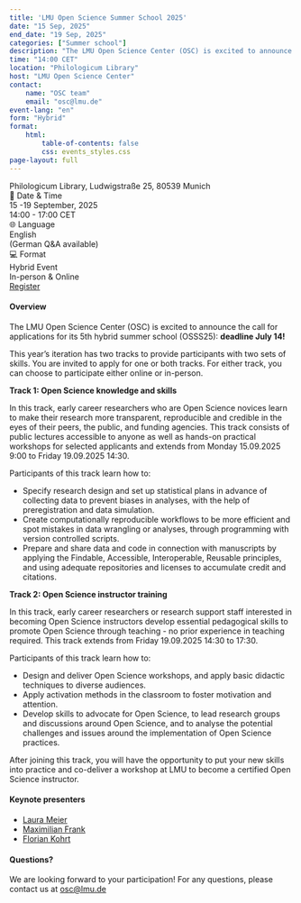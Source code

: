 ```yaml
---
title: 'LMU Open Science Summer School 2025' 
date: "15 Sep, 2025"
end_date: "19 Sep, 2025"
categories: ["Summer school"]
description: "The LMU Open Science Center (OSC) is excited to announce the call for applications for its 5th hybrid summer school (OSSS25): deadline July 14! This year's iteration has two tracks to provide participants with two sets of skills. You are invited to apply for one or both tracks. For either track, you can choose to participate either online or in-person."
time: "14:00 CET"
location: "Philologicum Library"
host: "LMU Open Science Center"
contact: 
    name: "OSC team"
    email: "osc@lmu.de"
event-lang: "en"
form: "Hybrid"
format: 
    html:
        table-of-contents: false
        css: events_styles.css
page-layout: full
---
```

<!-- Load Font Awesome (goes right after YAML) -->
<link rel = "stylesheet"  href = "https://cdn.jsdelivr.net/npm/bootstrap-icons@1.11.2/font/bootstrap-icons.css">

```{=html}

<div class = "event-detail">
    <div class="event-location event-item">
        <a href="https://www.google.com/maps/place/Ludwigstraße+25,+80539+München,+Germany" target="_blank" style="text-decoration: none; color: inherit;">
        <div class="location-container">
          <i class="bi bi-geo-alt-fill"></i>
          <div class="location-text">
            Philologicum Library, Ludwigstraße 25, 80539 Munich 
          </div>
        </div>
        </a>
    </div>
    <div class="event-meta">
        <div class="meta-item">
            <div class="meta-label">📅 Date & Time</div>
            <div class="meta-value">15 -19 September, 2025<br>14:00 - 17:00 CET</div>
        </div>
        <div class="meta-item">
            <div class="meta-label">🌐 Language</div>
            <div class="meta-value">English<br>(German Q&A available)</div>
        </div>
        <div class="meta-item">
            <div class="meta-label">💻 Format</div>
            <div class="meta-value">Hybrid Event<br>In-person & Online</div>
        </div>
    </div>
    <div class = "register-button">
        <a href="https://www.pretix.osc.lmu.de/lmu-osc/OSSS25/" target = "_blank">Register</a>
    </div>

</div>

```


#### **Overview**
The LMU Open Science Center (OSC) is excited to announce the call for applications for its 5th hybrid summer school (OSSS25): **deadline July 14!**

This year's iteration has two tracks to provide participants with two sets of skills. You are invited to apply for one or both tracks. For either track, you can choose to participate either online or in-person.

**Track 1: Open Science knowledge and skills**

In this track, early career researchers who are Open Science novices learn to make their research more transparent, reproducible and credible in the eyes of their peers, the public, and funding agencies. This track consists of public lectures accessible to anyone as well as hands-on practical workshops for selected applicants and extends from Monday 15.09.2025 9:00 to Friday 19.09.2025 14:30.

Participants of this track learn how to:

- Specify research design and set up statistical plans in advance of collecting data to prevent biases in analyses, with the help of preregistration and data simulation. 
- Create computationally reproducible workflows to be more efficient and spot mistakes in data wrangling or analyses, through programming with version controlled scripts. 
- Prepare and share data and code in connection with manuscripts by applying the Findable, Accessible, Interoperable, Reusable principles, and using adequate repositories and licenses to accumulate credit and citations.

**Track 2: Open Science instructor training**

In this track, early career researchers or research support staff interested in becoming Open Science instructors develop essential pedagogical skills to promote Open Science through teaching - no prior experience in teaching required. This track extends from Friday 19.09.2025 14:30 to 17:30.

Participants of this track learn how to:

- Design and deliver Open Science workshops, and apply basic didactic techniques to diverse audiences.
- Apply activation methods in the classroom to foster motivation and attention.
- Develop skills to advocate for Open Science, to lead research groups and discussions around Open Science, and to analyse the potential challenges and issues around the implementation of Open Science practices.

After joining this track, you will have the opportunity to put your new skills into practice and co-deliver a workshop at LMU to become a certified Open Science instructor.

#### **Keynote presenters**
<div class="instructor-links">
* [Laura Meier](https://www.osc.uni-muenchen.de/members/individual_members/fellows/meier/index.html){target="_blank"}
* [Maximilian Frank](https://www.osc.uni-muenchen.de/members/individual_members/fellows/frank/index.html){target="_blank"}
* [Florian Kohrt](https://www.osc.uni-muenchen.de/members/individual_members/fellows/kohrt/index.html){target="_blank"}
</div>


#### **Questions?** 
We are looking forward to your participation! For any questions, please contact us at <span class="instructor-links">[osc@lmu.de](mailto:osc@lmu.de)</span>
